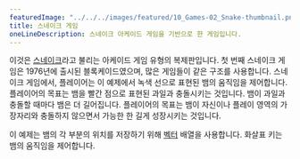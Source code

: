 ---
featuredImage: "../../../images/featured/10_Games-02_Snake-thumbnail.png"
title: 스네이크 게임
oneLineDescription: 스네이크 아케이드 게임을 기반으로 한 게임입니다.
---

이것은 <a href="https://en.wikipedia.org/wiki/Snake_(video_game_genre)" target="_blank">스네이크</a>라고 불리는 아케이드 게임 유형의 복제판입니다. 첫 번째 스네이크 게임은 1976년에 출시된 블록케이드였으며, 많은 게임들이 같은 구조를 사용합니다. 스네이크 게임에서, 플레이어는 이 예제에서 녹색 선으로 표현된 뱀의 움직임을 제어합니다. 플레이어의 목표는 뱀을 빨간 점으로 표현된 과일과 충돌시키는 것입니다. 뱀이 과일과 충돌할 때마다 뱀은 더 길어집니다. 플레이어의 목표는 뱀이 자신이나 플레이 영역의 가장자리와 충돌하지 않으면서 가능한 한 길게 성장시키는 것입니다.

이 예제는 뱀의 각 부분의 위치를 저장하기 위해 <a href="https://p5js.org/reference/p5.Vector" target="_blank">벡터</a> 배열을 사용합니다. 화살표 키는 뱀의 움직임을 제어합니다.
